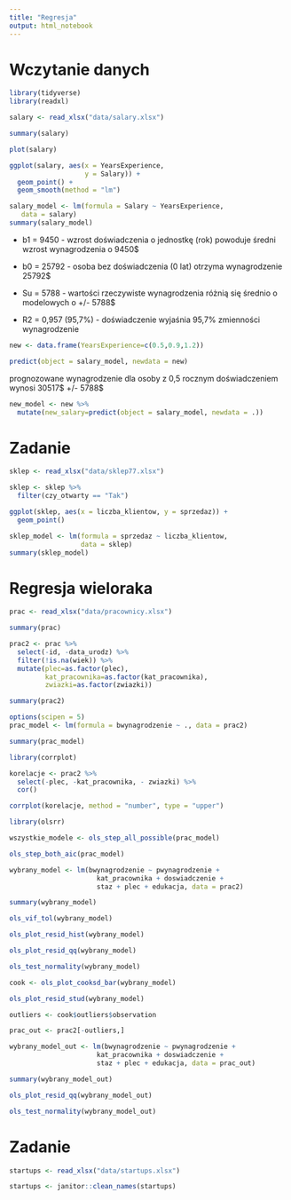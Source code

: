 ```yaml
---
title: "Regresja"
output: html_notebook
---
```


# Wczytanie danych

```r
library(tidyverse)
library(readxl)

salary <- read_xlsx("data/salary.xlsx")

summary(salary)
```


```r
plot(salary)
```

```r
ggplot(salary, aes(x = YearsExperience,
                   y = Salary)) +
  geom_point() +
  geom_smooth(method = "lm")
```

```r
salary_model <- lm(formula = Salary ~ YearsExperience,
   data = salary)
summary(salary_model)
```

- b1 = 9450 - wzrost doświadczenia o jednostkę (rok) powoduje średni wzrost wynagrodzenia o 9450$

- b0 = 25792 - osoba bez doświadczenia (0 lat) otrzyma wynagrodzenie 25792$

- Su = 5788 - wartości rzeczywiste wynagrodzenia różnią się średnio o modelowych o +/- 5788$

- R2 = 0,957 (95,7%) - doświadczenie wyjaśnia 95,7% zmienności wynagrodzenie

```r
new <- data.frame(YearsExperience=c(0.5,0.9,1.2))

predict(object = salary_model, newdata = new)
```

prognozowane wynagrodzenie dla osoby z 0,5 rocznym doświadczeniem wynosi 30517$ +/- 5788$ 

```r
new_model <- new %>% 
  mutate(new_salary=predict(object = salary_model, newdata = .))
```

# Zadanie

```r
sklep <- read_xlsx("data/sklep77.xlsx")

sklep <- sklep %>% 
  filter(czy_otwarty == "Tak")

ggplot(sklep, aes(x = liczba_klientow, y = sprzedaz)) +
  geom_point()
```

```r
sklep_model <- lm(formula = sprzedaz ~ liczba_klientow,
                  data = sklep)
summary(sklep_model)
```

# Regresja wieloraka

```r
prac <- read_xlsx("data/pracownicy.xlsx")

summary(prac)
```

```r
prac2 <- prac %>% 
  select(-id, -data_urodz) %>% 
  filter(!is.na(wiek)) %>% 
  mutate(plec=as.factor(plec),
         kat_pracownika=as.factor(kat_pracownika),
         zwiazki=as.factor(zwiazki))

summary(prac2)
```

```r
options(scipen = 5)
prac_model <- lm(formula = bwynagrodzenie ~ ., data = prac2)

summary(prac_model)
```

```r
library(corrplot)

korelacje <- prac2 %>% 
  select(-plec, -kat_pracownika, - zwiazki) %>% 
  cor()

corrplot(korelacje, method = "number", type = "upper")
```

```r
library(olsrr)

wszystkie_modele <- ols_step_all_possible(prac_model)

ols_step_both_aic(prac_model)
```

```r
wybrany_model <- lm(bwynagrodzenie ~ pwynagrodzenie +
                      kat_pracownika + doswiadczenie +
                      staz + plec + edukacja, data = prac2)

summary(wybrany_model)
```

```r
ols_vif_tol(wybrany_model)
```

```r
ols_plot_resid_hist(wybrany_model)
```

```r
ols_plot_resid_qq(wybrany_model)
```

```r
ols_test_normality(wybrany_model)
```

```r
cook <- ols_plot_cooksd_bar(wybrany_model)
```

```r
ols_plot_resid_stud(wybrany_model)
```

```r
outliers <- cook$outliers$observation

prac_out <- prac2[-outliers,]

wybrany_model_out <- lm(bwynagrodzenie ~ pwynagrodzenie +
                      kat_pracownika + doswiadczenie +
                      staz + plec + edukacja, data = prac_out)

summary(wybrany_model_out)
```

```r
ols_plot_resid_qq(wybrany_model_out)
```

```r
ols_test_normality(wybrany_model_out)
```

# Zadanie

```r
startups <- read_xlsx("data/startups.xlsx")

startups <- janitor::clean_names(startups)
```


















